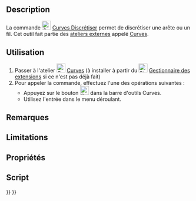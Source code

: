 <languages/>

{{Docnav/fr
|[[Curves_SplitCurve/fr|Séparateur courbe]]
|[[Curves_Interpolate/fr|Interpolation]]
|[[Curves_Workbench/fr|Atelier Curves]]
|IconL=Curves_SplitCurve.svg
|IconR=Curves_Interpolate.svg
|IconC=Curves_workbench_icon.svg
}}

{{GuiCommand/fr
|Name=Curves Discretize
|Name/fr=Curves Discrétisation
|MenuLocation=Curves → Discretize
|Workbenches=[[Curves_Workbench/fr|Curves]]
}}

==Description==

La commande [[Image:Curves_Discretize.svg|24px]] [[Curves_Discretize/fr|Curves Discrétiser]] permet de discrétiser une arête ou un fil. Cet outil fait partie des [[External_workbenches/fr|ateliers externes]] appelé [[Curves_Workbench/fr|Curves]].

<span id="Usage"></span>
==Utilisation==

# Passer à l'atelier [[Image:Curves_workbench_icon.svg|24px]] [[Curves_Workbench/fr|Curves]] (à installer à partir du [[Image:Std_AddonMgr.svg|24px]] [[Std_AddonMgr/fr|Gestionnaire des extensions]] si ce n'est pas déjà fait)
# Pour appeler la commande, effectuez l'une des opérations suivantes :
#* Appuyez sur le bouton [[Image:Curves_Discretize.svg|24px]] dans la barre d'outils Curves.
#* Utilisez l'entrée {{MenuCommand|Curves → Discretize}} dans le menu déroulant.


<span id="Notes"></span>
==Remarques==


<span id="Limitations"></span>
== Limitations ==


<span id="Properties"></span>
==Propriétés==


<span id="Scripting"></span>
==Script==


{{Docnav/fr
|[[Curves_SplitCurve/fr|Séparateur courbe]]
|[[Curves_Interpolate/fr|Interpolation]]
|[[Curves_Workbench/fr|Atelier Curves]]
|IconL=Curves_SplitCurve.svg
|IconR=Curves_Interpolate.svg
|IconC=Curves_workbench_icon.svg
}}

{{Curves Tools navi{{#translation:}}}}
{{Userdocnavi{{#translation:}}}}